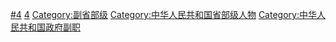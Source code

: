 {{Catmore}}

[[Category:中华人民共和国高级干部|#4]]
[[Category:公务员行政级别|4]]
[[Category:副省部级|Category:副省部级]]
[[Category:中华人民共和国省部级人物|Category:中华人民共和国省部级人物]]
[[Category:中华人民共和国政府副职|Category:中华人民共和国政府副职]]